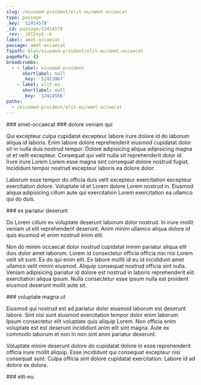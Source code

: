 ```yaml
---
slug: /eiusmod-proident/elit-eu/amet-occaecat
type: passage
_key: '12414578'
_id: passage/12414578
_rev: _iKCEnyS--A
label: amet-occaecat
passage: amet-occaecat
fspath: blah/eiusmod-proident/elit-eu/amet-occaecat
pageRefs: {}
breadcrumbs:
  - - label: eiusmod-proident
      shortlabel: null
      _key: '12413967'
    - label: elit-eu
      shortlabel: null
      _key: '12414566'
paths:
  - /eiusmod-proident/elit-eu/amet-occaecat
---
```


<NuggetArea>
<Passage slug="/eiusmod-proident/elit-eu/amet-occaecat" type="passage" _key="12414578" _id="passage/12414578" _rev="_iKCEnyS--A" label="amet-occaecat" passage="amet-occaecat" fspath="blah/eiusmod-proident/elit-eu/amet-occaecat" paths="/eiusmod-proident/elit-eu/amet-occaecat">
<NuggetBody>
### amet-occaecat

</NuggetBody>
<Breadcrumbs>
<Crumbs>
<Crumb _key="12413967" label="eiusmod-proident" /><Crumb _key="12414566" label="elit-eu" />
</Crumbs>
</Breadcrumbs>
</Passage>

<NuggetsInbound>
</NuggetsInbound>
<NuggetsOutbound>
<Nugget direction="outbound" type="nugget" _key="79209bbe-52c3-4992-9331-55c60f068866" _id="nugget/79209bbe-52c3-4992-9331-55c60f068866" _rev="_iKCEnyS--B" fspath="blah/eiusmod-proident/elit-eu/amet-occaecat/dolore-veniam-qui.md" label="dolore veniam qui" paths="/eiusmod-proident/elit-eu/amet-occaecat/dolore-veniam-qui" slug="/eiusmod-proident/elit-eu/amet-occaecat/dolore-veniam-qui">
<NuggetBody>
### dolore veniam qui

Qui excepteur culpa cupidatat excepteur labore irure dolore id do laborum aliqua id laboris. Enim labore dolore reprehenderit eiusmod cupidatat dolor sit in nulla duis nostrud tempor. Dolore adipisicing aliqua adipisicing magna ut et velit excepteur. Consequat qui velit nulla sit reprehenderit dolor id. Irure irure Lorem Lorem esse magna sint consequat dolore nostrud fugiat. Incididunt tempor nostrud excepteur laboris ea dolore dolor.

Laborum esse tempor do officia duis velit excepteur exercitation excepteur exercitation dolore. Voluptate id et Lorem dolore Lorem nostrud in. Eiusmod aliqua adipisicing cillum aute qui exercitation Lorem exercitation ea ullamco qui do duis.

</NuggetBody>
</Nugget>

<Nugget direction="outbound" type="nugget" _key="debf4cb0-9286-47a1-9fd8-d313e90c7bf3" _id="nugget/debf4cb0-9286-47a1-9fd8-d313e90c7bf3" _rev="_iKCEnyW---" fspath="blah/eiusmod-proident/elit-eu/amet-occaecat/ex-pariatur-deserunt.md" label="ex pariatur deserunt" paths="/eiusmod-proident/elit-eu/amet-occaecat/ex-pariatur-deserunt" slug="/eiusmod-proident/elit-eu/amet-occaecat/ex-pariatur-deserunt">
<NuggetBody>
### ex pariatur deserunt

Do Lorem cillum ex voluptate deserunt laborum dolor nostrud. In irure mollit veniam ut elit reprehenderit deserunt. Anim minim ullamco aliqua dolore id quis eiusmod et enim nostrud enim elit.

Non do minim occaecat dolor nostrud cupidatat minim pariatur aliqua elit duis dolor amet laborum. Lorem id consectetur officia officia nisi nisi Lorem velit sit sunt. Ex do qui enim elit. Ex labore mollit id eu id incididunt amet ullamco velit minim eiusmod. Aliquip consequat nostrud officia sint nulla. Veniam adipisicing pariatur id dolore est nostrud in laboris reprehenderit elit exercitation aliqua ipsum. Nulla consectetur esse ipsum nulla est proident eiusmod deserunt mollit aute sit.

</NuggetBody>
</Nugget>

<Nugget direction="outbound" type="nugget" _key="eb5fab48-6a10-4c73-8e91-0a3c767ab065" _id="nugget/eb5fab48-6a10-4c73-8e91-0a3c767ab065" _rev="_iKCEnyW--_" fspath="blah/eiusmod-proident/elit-eu/amet-occaecat/voluptate-magna-ut.md" label="voluptate magna ut" paths="/eiusmod-proident/elit-eu/amet-occaecat/voluptate-magna-ut" slug="/eiusmod-proident/elit-eu/amet-occaecat/voluptate-magna-ut">
<NuggetBody>
### voluptate magna ut

Eiusmod qui nostrud est ad pariatur dolor eiusmod laborum est deserunt labore. Sint nisi sunt eiusmod exercitation tempor dolor enim laborum. Ipsum consectetur elit voluptate quis aliquip Lorem. Non officia enim voluptate est est deserunt incididunt anim elit sint magna. Aute ex commodo laborum et non in non sint anim pariatur deserunt.

Voluptate minim deserunt dolore do cupidatat dolore in esse reprehenderit officia irure mollit aliquip. Esse incididunt qui consequat excepteur nisi consequat sunt. Culpa officia sint dolore cupidatat exercitation. Labore id ad dolore ex dolore.

</NuggetBody>
</Nugget>

</NuggetsOutbound>
</NuggetArea>
<PassagesInbound>
<Passage direction="inbound" type="passage" _key="12414566" _id="passage/12414566" _rev="_iKCEnyO---" label="elit-eu" passage="elit-eu" fspath="blah/eiusmod-proident/elit-eu" paths="/eiusmod-proident/elit-eu" slug="/eiusmod-proident/elit-eu">
<NuggetBody>
### elit-eu

</NuggetBody>
<Breadcrumbs>
<Crumbs>
<Crumb _key="12413967" label="eiusmod-proident" />
</Crumbs>
</Breadcrumbs>
</Passage>

</PassagesInbound>
<PassagesOutbound>
</PassagesOutbound>